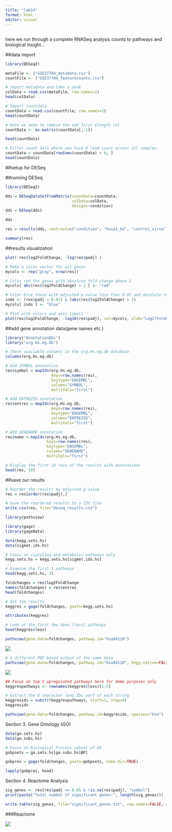 ```yaml
---
title: "lab14"
format: html
editor: visual
---
```


## 

here we run through a complete RNASeq analysis counts to pathways and biological insight...

##data import

```r
library(DESeq2)

```

```r
metaFile <- ("GSE37704_metadata.csv")
countFile <- ("GSE37704_featurecounts.csv")

# Import metadata and take a peak
colData = read.csv(metaFile, row.names=1)
head(colData)
```
```r
# Import countdata
countData = read.csv(countFile, row.names=1)
head(countData)
```

```r
# Note we need to remove the odd first $length col
countData <- as.matrix(countData[,-1])
```

```r
head(countData)
```

```r
# Filter count data where you have 0 read count across all samples.
countData = countData[rowSums(countData) > 0, ]
head(countData)

```



##setup for DESeq

##running DESeq

```r
library(DESeq2)

```

```r
dds = DESeqDataSetFromMatrix(countData=countData,
                             colData=colData,
                             design=~condition)
dds = DESeq(dds)
```
```r
dds
```
```r
res = results(dds, contrast=c("condition", "hoxa1_kd", "control_sirna"))

```

```r
summary(res)

```

##results visualization

```r
plot( res$log2FoldChange, -log(res$padj) )
```


```r
# Make a color vector for all genes
mycols <- rep("gray", nrow(res))

# Color red the genes with absolute fold change above 2
mycols[ abs(res$log2FoldChange) > 2 ] <- "red"

# Color blue those with adjusted p-value less than 0.01 and absolute fold change more than 2
inds <- (res$padj < 0.01) & (abs(res$log2FoldChange) > 2)
mycols[ inds ] <- "blue"

# Plot with colors and axis labels
plot(res$log2FoldChange, -log10(res$padj), col=mycols, xlab="Log2(FoldChange)", ylab="-Log10(P-value)")

```



##add gene annotation data(gene names etc.)


```r
library("AnnotationDbi")
library("org.Hs.eg.db")

# Check available columns in the org.Hs.eg.db database
columns(org.Hs.eg.db)

# Add SYMBOL annotation
res$symbol = mapIds(org.Hs.eg.db,
                    keys=row.names(res), 
                    keytype="ENSEMBL",
                    column="SYMBOL",
                    multiVals="first")

# Add ENTREZID annotation
res$entrez = mapIds(org.Hs.eg.db,
                    keys=row.names(res),
                    keytype="ENSEMBL",
                    column="ENTREZID",
                    multiVals="first")

# Add GENENAME annotation
res$name = mapIds(org.Hs.eg.db,
                  keys=row.names(res),
                  keytype="ENSEMBL",
                  column="GENENAME",
                  multiVals="first")

# Display the first 10 rows of the results with annotations
head(res, 10)

```

##save our results


```r
# Reorder the results by adjusted p-value
res = res[order(res$padj),]

# Save the reordered results to a CSV file
write.csv(res, file="deseq_results.csv")

```

```r
library(pathview)

```
```r
library(gage)
library(gageData)

data(kegg.sets.hs)
data(sigmet.idx.hs)

# Focus on signaling and metabolic pathways only
kegg.sets.hs = kegg.sets.hs[sigmet.idx.hs]

# Examine the first 3 pathways
head(kegg.sets.hs, 3)
```

```r
foldchanges = res$log2FoldChange
names(foldchanges) = res$entrez
head(foldchanges)
```


```r
# Get the results
keggres = gage(foldchanges, gsets=kegg.sets.hs)
```
```r
attributes(keggres)

```

```r
# Look at the first few down (less) pathways
head(keggres$less)
```
```r
pathview(gene.data=foldchanges, pathway.id="hsa04110")

```
![](hsa04110.png)

```r
# A different PDF based output of the same data
pathview(gene.data=foldchanges, pathway.id="hsa04110", kegg.native=FALSE)
```
![](hsa04110.pathview.png)


```r
## Focus on top 5 upregulated pathways here for demo purposes only
keggrespathways <- rownames(keggres$less)[1:5]

# Extract the 8 character long IDs part of each string
keggresids = substr(keggrespathways, start=1, stop=8)
keggresids
```


```r
pathview(gene.data=foldchanges, pathway.id=keggresids, species="hsa")

```



Section 3. Gene Ontology (GO)

```r
data(go.sets.hs)
data(go.subs.hs)

# Focus on Biological Process subset of GO
gobpsets = go.sets.hs[go.subs.hs$BP]

gobpres = gage(foldchanges, gsets=gobpsets, same.dir=TRUE)

lapply(gobpres, head)
```


Section 4. Reactome Analysis


```r
sig_genes <- res[res$padj <= 0.05 & !is.na(res$padj), "symbol"]
print(paste("Total number of significant genes:", length(sig_genes)))
```

```r
write.table(sig_genes, file="significant_genes.txt", row.names=FALSE, col.names=FALSE, quote=FALSE)

```

###Reactome

![](R-HSA-1640170.svg)



